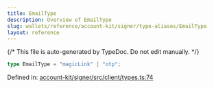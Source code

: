 ```yaml
---
title: EmailType
description: Overview of EmailType
slug: wallets/reference/account-kit/signer/type-aliases/EmailType
layout: reference
---
```


{/* This file is auto-generated by TypeDoc. Do not edit manually. */}

```ts
type EmailType = "magicLink" | "otp";
```

Defined in: [account-kit/signer/src/client/types.ts:74](https://github.com/alchemyplatform/aa-sdk/blob/ad165355d980f9a16dd388088895bfc851df8656/account-kit/signer/src/client/types.ts#L74)
